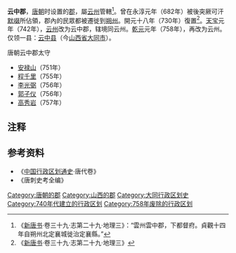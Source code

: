 '''云中郡'''，[[唐朝|唐朝]]时设置的[[郡|郡]]，屬[[云州_(唐朝)|云州]]管轄<ref>《[[s:新唐書/卷039|新唐书]]·卷三十九·志第二十九·地理三》：“雲州雲中郡，下都督府。貞觀十四年自朔州北定襄城徙治定襄縣。”</ref>。曾在永淳元年（682年）被後突厥可汗[[默啜|默啜]]所佔領，郡內的民眾都被遷徙到[[朔州|朔州]]。開元十八年（730年）復置<ref>《[[s:新唐書/卷039|新唐书]]·卷三十九·志第二十九·地理三》</ref>。[[天宝_(唐朝)|天宝]]元年（742年），[[云州_(唐朝)|云州]]改为云中郡，辖境同云州。[[乾元_(唐朝)|乾元]]元年（758年），再改为云州。仅领一县：[[云中县_(北周)|云中县]]（今[[山西省|山西省]][[大同市|大同市]]）。

;唐朝云中郡太守
*[[安禄山|安禄山]]（751年）
*[[程千里|程千里]]（755年）
*[[李光弼|李光弼]]（756年）
*[[郭子仪|郭子仪]]（756年）
*[[高秀岩|高秀岩]]（757年）

== 注释 ==
{{reflist}}
== 参考资料 ==
*《[[中国行政区划通史|中国行政区划通史]]·唐代卷》
*《唐刺史考全编》

{{DEFAULTSORT:Y}}
[[Category:唐朝的郡|Category:唐朝的郡]]
[[Category:山西的郡|Category:山西的郡]]
[[Category:大同行政区划史|Category:大同行政区划史]]
[[Category:740年代建立的行政区划|Category:740年代建立的行政区划]]
[[Category:758年废除的行政区划|Category:758年废除的行政区划]]
